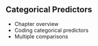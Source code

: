 ## Categorical Predictors
* Chapter overview
* Coding categorical predictors
* Multiple comparisons

